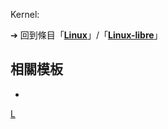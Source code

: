 Kernel: {{LSR
| article = Linux-libre
| latest release version = 5.18.8-gnu
| latest release date = {{release date|2022|06|29}}
}}<noinclude>
{{Template reference list}}

➔ 回到條目「'''[[Linux]]'''」/「'''[[Linux-libre]]'''」

== 相關模板 ==
* {{Tl|Timeline Linux Kernel}}

[[Category:最新稳定版模板|L]]
</noinclude>